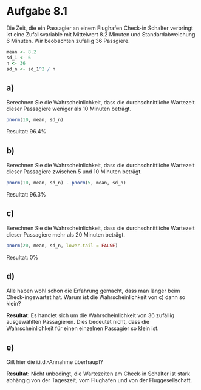 # Aufgabe 8.1

Die Zeit, die ein Passagier an einem Flughafen Check-in Schalter verbringt ist eine
Zufallsvariable mit Mittelwert 8.2 Minuten und Standardabweichung 6 Minuten. Wir
beobachten zufällig 36 Passgiere.

```r
mean <- 8.2
sd_1 <- 6
n <- 36
sd_n <- sd_1^2 / n
```

## a)
Berechnen Sie die Wahrscheinlichkeit, 
dass die durchschnittliche Wartezeit dieser Passagiere weniger als 10 Minuten beträgt.

```r
pnorm(10, mean, sd_n)
```

Resultat: 96.4%

## b)
Berechnen Sie die Wahrscheinlichkeit,
dass die durchschnittliche Wartezeit dieser Passagiere zwischen 5 und 10 Minuten beträgt.

```r
pnorm(10, mean, sd_n) - pnorm(5, mean, sd_n)
```

Resultat: 96.3%

## c)
Berechnen Sie die Wahrscheinlichkeit,
dass die durchschnittliche Wartezeit dieser Passagiere mehr als 20 Minuten beträgt.

```r
pnorm(20, mean, sd_n, lower.tail = FALSE)
```

Resultat: 0%

## d)
Alle haben wohl schon die Erfahrung gemacht,
dass man länger beim Check-ingewartet hat. Warum ist die Wahrscheinlichkeit von c) dann so klein?

**Resultat**: Es handlet sich um die Wahrscheinlichkeit von 36 zufällig ausgewählten Passagieren.
Dies bedeutet nicht, dass die Wahrscheinlichkeit für einen einzelnen Passagier so klein ist.


## e)
Gilt hier die i.i.d.-Annahme überhaupt?

**Resultat:** Nicht unbedingt, die Wartezeiten am Check-in Schalter ist stark abhängig von der Tageszeit,
vom Flughafen und von der Fluggesellschaft.
